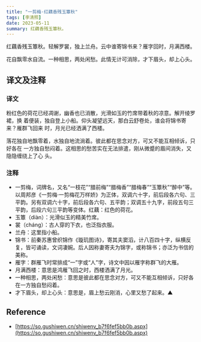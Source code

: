 ```yaml
---
title: "一剪梅·红藕香残玉簟秋"
tags: [李清照]
date: 2023-05-11
summary: 红藕香残玉簟秋。
---
```


红藕香残玉簟秋。轻解罗裳，独上兰舟。云中谁寄锦书来？雁字回时，月满西楼。

花自飘零水自流。一种相思，两处闲愁。此情无计可消除，才下眉头，却上心头。

## 译文及注释

### 译文

粉红色的荷花已经凋谢，幽香也已消散，光滑如玉的竹席带着秋的凉意。解开绫罗裙，换
着便装，独自登上小船。仰头凝望远天，那白云舒卷处，谁会将锦书寄来？雁群飞回来
时，月光已经洒满了西楼。

落花独自地飘零着，水独自地流淌着。彼此都在思念对方，可又不能互相倾诉，只好各在
一方独自愁闷着。这相思的愁苦实在无法排遣，刚从微蹙的眉间消失，又隐隐缠绕上了心
头。

### 注释

- 一剪梅，词牌名，又名“一枝花”“腊前梅”“腊梅香”“腊梅春”“玉簟秋”“醉中”等。以周邦彦《一剪梅·一剪梅花万样娇》为正体，双调六十字，前后段各六句、三平韵。另有双调六十字，前后段各六句、五平韵；双调五十九字，前段五句三平韵，后段六句三平韵等变体。红藕：红色的荷花。
- 玉簟（diàn）：光滑似玉的精美竹席。
- 裳（cháng）：古人穿的下衣，也泛指衣服。
- 兰舟：这里指小船。
- 锦书：前秦苏惠曾织锦作《璇玑图诗》，寄其夫窦滔，计八百四十字，纵横反复，皆可诵读，文词凄婉。后人因称妻寄夫为锦字，或称锦书；亦泛为书信的美称。
- 雁字：群雁飞时常排成“一”字或“人”字，诗文中因以雁字称群飞的大雁。
- 月满西楼：意思是鸿雁飞回之时，西楼洒满了月光。
- 一种相思，两处闲愁：意思是彼此都在思念对方，可又不能互相倾诉，只好各在一方独自愁闷着。
- 才下眉头，却上心头：意思是，眉上愁云刚消，心里又愁了起来。▲

## Reference

- [https://so.gushiwen.cn/shiwenv_b7f6fef5bb0b.aspx](https://so.gushiwen.cn/shiwenv_b7f6fef5bb0b.aspx)